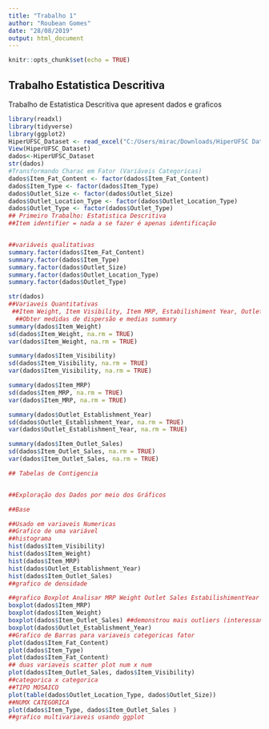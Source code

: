 ---
title: "Trabalho 1"
author: "Roubean Gomes"
date: "28/08/2019"
output: html_document
---

```{r setup, include=FALSE}
knitr::opts_chunk$set(echo = TRUE)
```

## Trabalho Estatistica Descritiva

Trabalho de Estatistica Descritiva que apresent dados e graficos 

```{r}
library(readxl)
library(tidyverse)
library(ggplot2)
HiperUFSC_Dataset <- read_excel("C:/Users/mirac/Downloads/HiperUFSC Dataset.xlsx")
View(HiperUFSC_Dataset)
dados<-HiperUFSC_Dataset
str(dados)
#Transformando Charac em Fator (Variáveis Categoricas)
dados$Item_Fat_Content <- factor(dados$Item_Fat_Content)
dados$Item_Type <- factor(dados$Item_Type)
dados$Outlet_Size <- factor(dados$Outlet_Size)
dados$Outlet_Location_Type <- factor(dados$Outlet_Location_Type)
dados$Outlet_Type <- factor(dados$Outlet_Type)
## Primeiro Trabalho: Estatistica Descritiva 
##Item identifier = nada a se fazer é apenas identificação


##variáveis qualitativas
summary.factor(dados$Item_Fat_Content)
summary.factor(dados$Item_Type)
summary.factor(dados$Outlet_Size)
summary.factor(dados$Outlet_Location_Type)
summary.factor(dados$Outlet_Type)

str(dados)
##Variaveis Quantitativas
 ##Item Weight, Item Visibility, Item MRP, Estabilishiment Year, Outlet Sales
  ##Obter medidas de dispersão e medias summary
summary(dados$Item_Weight)
sd(dados$Item_Weight, na.rm = TRUE)
var(dados$Item_Weight, na.rm = TRUE)

summary(dados$Item_Visibility)
sd(dados$Item_Visibility, na.rm = TRUE)
var(dados$Item_Visibility, na.rm = TRUE)

summary(dados$Item_MRP)
sd(dados$Item_MRP, na.rm = TRUE)
var(dados$Item_MRP, na.rm = TRUE)

summary(dados$Outlet_Establishment_Year)
sd(dados$Outlet_Establishment_Year, na.rm = TRUE)
var(dados$Outlet_Establishment_Year, na.rm = TRUE)

summary(dados$Item_Outlet_Sales)
sd(dados$Item_Outlet_Sales, na.rm = TRUE)
var(dados$Item_Outlet_Sales, na.rm = TRUE)

## Tabelas de Contigencia


##Exploração dos Dados por meio dos Gráficos

##Base

##Usado em variaveis Numericas
##Grafico de uma variável
##histograma
hist(dados$Item_Visibility)
hist(dados$Item_Weight)
hist(dados$Item_MRP)
hist(dados$Outlet_Establishment_Year)
hist(dados$Item_Outlet_Sales)
##grafico de densidade

##grafico Boxplot Analisar MRP Weight Outlet Sales EstabilishimentYear
boxplot(dados$Item_MRP)
boxplot(dados$Item_Weight)
boxplot(dados$Item_Outlet_Sales) ##demonstrou mais outliers (interessante)
boxplot(dados$Outlet_Establishment_Year)
##Grafico de Barras para variaveis categoricas fator
plot(dados$Item_Fat_Content)
plot(dados$Item_Type)
plot(dados$Item_Fat_Content)
## duas variaveis scatter plot num x num
plot(dados$Item_Outlet_Sales, dados$Item_Visibility)
##categorica x categorica 
##TIPO MOSAICO
plot(table(dados$Outlet_Location_Type, dados$Outlet_Size))
##NUMX CATEGORICA
plot(dados$Item_Type, dados$Item_Outlet_Sales )
##grafico multivariaveis usando ggplot








```

